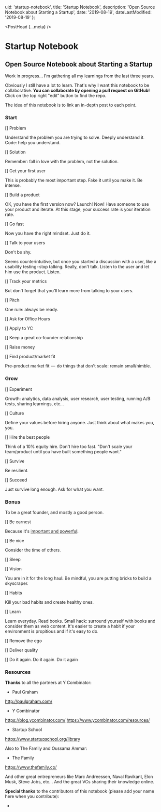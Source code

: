 
  uid: 'startup-notebook',
  title: 'Startup Notebook',
  description: 'Open Source Notebook about Starting a Startup',
  date: '2019-08-19',
  dateLastModified: '2019-08-19'
};

<PostHead {...meta} />

# Startup Notebook

## Open Source Notebook about Starting a Startup

Work in progress... I'm gathering all my learnings from the last three years.

Obviously I still have a lot to learn. That's why I want this notebook to be collaborative. **You can collaborate by opening a pull request on GitHub!** Click on the top right "edit" button to find the repo.

The idea of this notebook is to link an in-depth post to each point.

### Start

[] Problem

Understand the problem you are trying to solve. Deeply understand it. Code: help you understand.

[] Solution

Remember: fall in love with the problem, not the solution.

[] Get your first user

This is probably the most important step. Fake it until you make it. Be intense.

[] Build a product

OK, you have the first version now? Launch! Now! Have someone to use your product and iterate. At this stage, your success rate is your iteration rate.

[] Go fast

Now you have the right mindset. Just do it.

[] Talk to your users

Don't be shy.

Seems counterintuitive, but once you started a discussion with a user, like a usability testing - stop talking. Really, don't talk. Listen to the user and let him use the product. Listen.

[] Track your metrics

But don't forget that you'll learn more from talking to your users.

[] Pitch

One rule: always be ready.

[] Ask for Office Hours

[] Apply to YC

[] Keep a great co-founder relationship

[] Raise money

[] Find product/market fit

Pre-product market fit  —  do things that don't scale: remain small/nimble.

### Grow

[] Experiment

Growth: analytics, data analysis, user research, user testing, running A/B tests, sharing learnings, etc...

[] Culture

Define your values before hiring anyone. Just think about what makes you, you.

[] Hire the best people

Think of a 10% equity hire. Don't hire too fast. "Don't scale your team/product until you have built something people want."

[] Survive

Be resilient.

[] Succeed

Just survive long enough. Ask for what you want.

### Bonus

To be a great founder, and mostly a good person.

[] Be earnest

Because it's [important and powerful](/blog/the-importance-of-being-earnest).

[] Be nice

Consider the time of others.

[] Sleep

[] Vision

You are in it for the long haul. Be mindful, you are putting bricks to build a skyscraper.

[] Habits

Kill your bad habits and create healthy ones.

[] Learn

Learn everyday. Read books. Small hack: surround yourself with books and consider them as web content. It's easier to create a habit if your environment is propitious and if it's easy to do.

[] Remove the ego

[] Deliver quality

[] Do it again. Do it again. Do it again

### Resources

**Thanks** to all the partners at Y Combinator:

- Paul Graham

http://paulgraham.com/

- Y Combinator

https://blog.ycombinator.com/
https://www.ycombinator.com/resources/

- Startup School

https://www.startupschool.org/library

Also to The Family and Oussama Ammar:

- The Family

https://www.thefamily.co/

And other great entrepreneurs like Marc Andreessen, Naval Ravikant, Elon Musk, Steve Jobs, etc... And the great VCs sharing their knowledge online.

**Special thanks** to the contributors of this notebook (please add your name here when you contribute):

-
